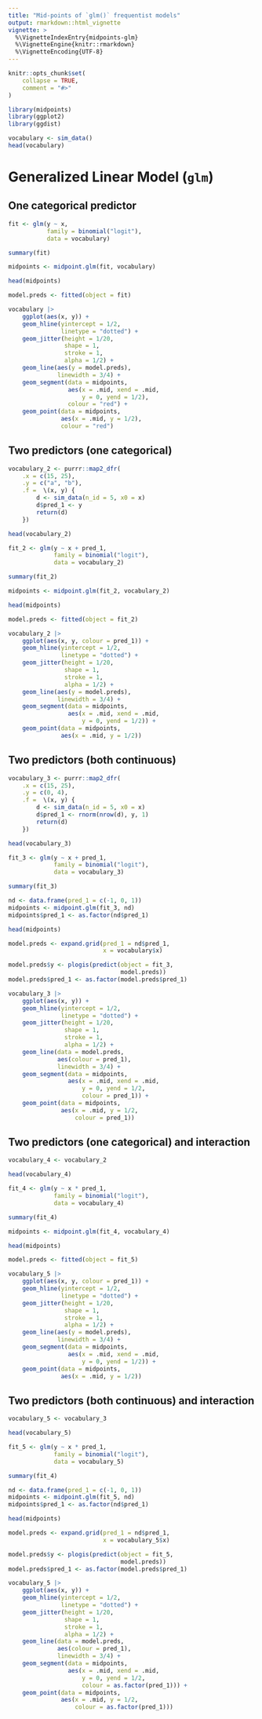 ---
title: "Mid-points of `glm()` frequentist models"
output: rmarkdown::html_vignette
vignette: >
  %\VignetteIndexEntry{midpoints-glm}
  %\VignetteEngine{knitr::rmarkdown}
  %\VignetteEncoding{UTF-8}
---

```{r, include = FALSE}
knitr::opts_chunk$set(
    collapse = TRUE,
    comment = "#>"
)
```

```{r setup}
library(midpoints)
library(ggplot2)
library(ggdist)

vocabulary <- sim_data()
head(vocabulary)
```


# Generalized Linear Model (`glm`)

## One categorical predictor

```{r glm-1}
fit <- glm(y ~ x,
           family = binomial("logit"),
           data = vocabulary)

summary(fit)
```

```{r glm-1-midpoint}
midpoints <- midpoint.glm(fit, vocabulary)

head(midpoints)
```

```{r fig-glm-1}
model.preds <- fitted(object = fit)

vocabulary |> 
    ggplot(aes(x, y)) +
    geom_hline(yintercept = 1/2,
               linetype = "dotted") +
    geom_jitter(height = 1/20,
                shape = 1,
                stroke = 1,
                alpha = 1/2) +
    geom_line(aes(y = model.preds),
              linewidth = 3/4) + 
    geom_segment(data = midpoints,
                 aes(x = .mid, xend = .mid,
                     y = 0, yend = 1/2),
                 colour = "red") +
    geom_point(data = midpoints,
               aes(x = .mid, y = 1/2),
               colour = "red") 
```

## Two predictors (one categorical)

```{r glm-2-data}
vocabulary_2 <- purrr::map2_dfr(
    .x = c(15, 25),
    .y = c("a", "b"),
    .f =  \(x, y) {
        d <- sim_data(n_id = 5, x0 = x)
        d$pred_1 <- y
        return(d)
    })

head(vocabulary_2)
```


```{r glm-2}
fit_2 <- glm(y ~ x + pred_1,
             family = binomial("logit"),
             data = vocabulary_2)

summary(fit_2)
```

```{r glm-2-midpoint}
midpoints <- midpoint.glm(fit_2, vocabulary_2)

head(midpoints)
```

```{r fig-glm-2}
model.preds <- fitted(object = fit_2)

vocabulary_2 |> 
    ggplot(aes(x, y, colour = pred_1)) +
    geom_hline(yintercept = 1/2,
               linetype = "dotted") +
    geom_jitter(height = 1/20,
                shape = 1,
                stroke = 1,
                alpha = 1/2) +
    geom_line(aes(y = model.preds),
              linewidth = 3/4) + 
    geom_segment(data = midpoints,
                 aes(x = .mid, xend = .mid,
                     y = 0, yend = 1/2)) +
    geom_point(data = midpoints,
               aes(x = .mid, y = 1/2)) 
```

## Two predictors (both continuous)

```{r glm-3-data}
vocabulary_3 <- purrr::map2_dfr(
    .x = c(15, 25),
    .y = c(0, 4),
    .f =  \(x, y) {
        d <- sim_data(n_id = 5, x0 = x)
        d$pred_1 <- rnorm(nrow(d), y, 1)
        return(d)
    })

head(vocabulary_3)
```


```{r glm-3}
fit_3 <- glm(y ~ x + pred_1,
             family = binomial("logit"),
             data = vocabulary_3)

summary(fit_3)
```

```{r glm-3-midpoint}
nd <- data.frame(pred_1 = c(-1, 0, 1))
midpoints <- midpoint.glm(fit_3, nd)
midpoints$pred_1 <- as.factor(nd$pred_1)

head(midpoints)
```

```{r fig-glm-3}
model.preds <- expand.grid(pred_1 = nd$pred_1, 
                           x = vocabulary$x)

model.preds$y <- plogis(predict(object = fit_3, 
                                model.preds))
model.preds$pred_1 <- as.factor(model.preds$pred_1)

vocabulary_3 |> 
    ggplot(aes(x, y)) +
    geom_hline(yintercept = 1/2,
               linetype = "dotted") +
    geom_jitter(height = 1/20,
                shape = 1,
                stroke = 1,
                alpha = 1/2) +
    geom_line(data = model.preds,
              aes(colour = pred_1),
              linewidth = 3/4) +
    geom_segment(data = midpoints,
                 aes(x = .mid, xend = .mid,
                     y = 0, yend = 1/2,
                     colour = pred_1)) +
    geom_point(data = midpoints,
               aes(x = .mid, y = 1/2,
                   colour = pred_1)) 
```

## Two predictors (one categorical) and interaction

```{r glm-4-data}
vocabulary_4 <- vocabulary_2

head(vocabulary_4)
```


```{r glm-4}
fit_4 <- glm(y ~ x * pred_1,
             family = binomial("logit"),
             data = vocabulary_4)

summary(fit_4)
```

```{r glm-4-midpoint}
midpoints <- midpoint.glm(fit_4, vocabulary_4)

head(midpoints)
```

```{r fig-glm-5}
model.preds <- fitted(object = fit_5)

vocabulary_5 |> 
    ggplot(aes(x, y, colour = pred_1)) +
    geom_hline(yintercept = 1/2,
               linetype = "dotted") +
    geom_jitter(height = 1/20,
                shape = 1,
                stroke = 1,
                alpha = 1/2) +
    geom_line(aes(y = model.preds),
              linewidth = 3/4) + 
    geom_segment(data = midpoints,
                 aes(x = .mid, xend = .mid,
                     y = 0, yend = 1/2)) +
    geom_point(data = midpoints,
               aes(x = .mid, y = 1/2)) 
```


## Two predictors (both continuous) and interaction

```{r glm-5-data}
vocabulary_5 <- vocabulary_3

head(vocabulary_5)
```


```{r glm-5}
fit_5 <- glm(y ~ x * pred_1,
             family = binomial("logit"),
             data = vocabulary_5)

summary(fit_4)
```

```{r glm-5-midpoint}
nd <- data.frame(pred_1 = c(-1, 0, 1))
midpoints <- midpoint.glm(fit_5, nd)
midpoints$pred_1 <- as.factor(nd$pred_1)

head(midpoints)
```


```{r fig-glm-5}
model.preds <- expand.grid(pred_1 = nd$pred_1, 
                           x = vocabulary_5$x)

model.preds$y <- plogis(predict(object = fit_5, 
                                model.preds))
model.preds$pred_1 <- as.factor(model.preds$pred_1)

vocabulary_5 |> 
    ggplot(aes(x, y)) +
    geom_hline(yintercept = 1/2,
               linetype = "dotted") +
    geom_jitter(height = 1/20,
                shape = 1,
                stroke = 1,
                alpha = 1/2) +
    geom_line(data = model.preds,
              aes(colour = pred_1),
              linewidth = 3/4) +
    geom_segment(data = midpoints,
                 aes(x = .mid, xend = .mid,
                     y = 0, yend = 1/2,
                     colour = as.factor(pred_1))) +
    geom_point(data = midpoints,
               aes(x = .mid, y = 1/2,
                   colour = as.factor(pred_1))) 
```
